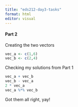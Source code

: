 ```yaml
---
title: "eds212-day3-tasks"
format: html
editor: visual
---
```


#### Part 2

Creating the two vectors

```r
vec_a <- c(1,6)
vec_b <- c(2,4)
```

Checking my solutions from Part 1
```r
vec_a + vec_b
vec_b - vec_a
2 * vec_a
vec_a %*% vec_b
```
Got them all right, yay!

